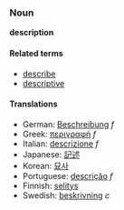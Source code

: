 ===Noun===
'''description'''

====Related terms====
*[[describe]]
*[[descriptive]]

====Translations====
*German: [[Beschreibung]] ''f''
*Greek: [[περιγραφή]] ''f''
*Italian: [[descrizione]] ''f''
*Japanese: [[記述]]
*Korean: [[묘사]]
*Portuguese: [[descrição]] ''f''
*Finnish: [[selitys]]
*Swedish: [[beskrivning]] ''c''